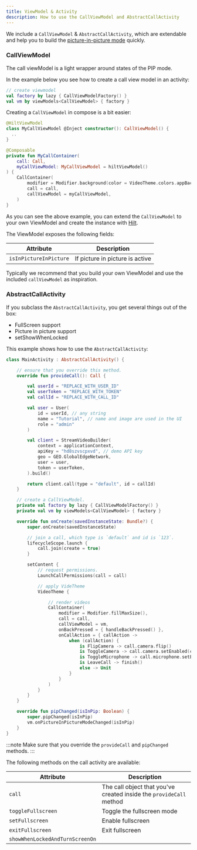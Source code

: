 ```yaml
---
title: ViewModel & Activity
description: How to use the CallViewModel and AbstractCallActivity
---
```


We include a `CallViewModel` & `AbstractCallActivity`, which are extendable and help you to build the [picture-in-picture mode](https://developer.android.com/develop/ui/views/picture-in-picture) quickly.

### CallViewModel

The call viewModel is a light wrapper around states of the PIP mode.

In the example below you see how to create a call view model in an activity:

```kotlin
// create viewmodel
val factory by lazy { CallViewModelFactory() }
val vm by viewModels<CallViewModel> { factory }
```

Creating a `CallViewModel` in compose is a bit easier:

```kotlin
@HiltViewModel
class MyCallViewModel @Inject constructor(): CallViewModel() {
  ..
}

@Composable
private fun MyCallContainer(
    call: Call,
    myCallViewModel: MyCallViewModel = hiltViewModel()
) {
    CallContainer(
        modifier = Modifier.background(color = VideoTheme.colors.appBackground),
        call = call,
        callViewModel = myCallViewModel,
    )
}
```

As you can see the above example, you can extend the `CallViewModel` to your own ViewModel and create the instance with [Hilt](https://developer.android.com/jetpack/compose/libraries#hilt).

The ViewModel exposes the following fields:

| Attribute | Description |
| --- | --- |
| `isInPictureInPicture` | If picture in picture is active |

Typically we recommend that you build your own ViewModel and use the included `callViewModel` as inspiration.

### AbstractCallActivity

If you subclass the `AbstractCallActivity`, you get several things out of the box:

* FullScreen support
* Picture in picture support
* setShowWhenLocked

This example shows how to use the `AbstractCallActivity`:

```kotlin
class MainActivity : AbstractCallActivity() {

    // ensure that you override this method.
    override fun provideCall(): Call {

        val userId = "REPLACE_WITH_USER_ID"
        val userToken = "REPLACE_WITH_TOKEN"
        val callId = "REPLACE_WITH_CALL_ID"

        val user = User(
            id = userId, // any string
            name = "Tutorial", // name and image are used in the UI
            role = "admin"
        )

        val client = StreamVideoBuilder(
            context = applicationContext,
            apiKey = "hd8szvscpxvd", // demo API key
            geo = GEO.GlobalEdgeNetwork,
            user = user,
            token = userToken,
        ).build()

        return client.call(type = "default", id = callId)
    }

    // create a CallViewModel.
    private val factory by lazy { CallViewModelFactory() }
    private val vm by viewModels<CallViewModel> { factory }

    override fun onCreate(savedInstanceState: Bundle?) {
        super.onCreate(savedInstanceState)

        // join a call, which type is `default` and id is `123`.
        lifecycleScope.launch {
            call.join(create = true)
        }

        setContent {
            // request permissions.
            LaunchCallPermissions(call = call)

            // apply VideTheme
            VideoTheme {

                // render videos
                CallContainer(
                    modifier = Modifier.fillMaxSize(),
                    call = call,
                    callViewModel = vm,
                    onBackPressed = { handleBackPressed() },
                    onCallAction = { callAction ->
                        when (callAction) {
                            is FlipCamera -> call.camera.flip()
                            is ToggleCamera -> call.camera.setEnabled(callAction.isEnabled)
                            is ToggleMicrophone -> call.microphone.setEnabled(callAction.isEnabled)
                            is LeaveCall -> finish()
                            else -> Unit
                        }
                    }
                )
            }
        }
    }

    override fun pipChanged(isInPip: Boolean) {
        super.pipChanged(isInPip)
        vm.onPictureInPictureModeChanged(isInPip)
    }
}
```

:::note
Make sure that you override the `provideCall` and `pipChanged` methods.
:::

The following methods on the call activity are available:

| Attribute | Description |
| --- | --- |
| `call` | The call object that you've created inside the `provideCall` method |
| `toggleFullscreen` | Toggle the fullscreen mode |
| `setFullscreen` | Enable fullscreen |
| `exitFullscreen` | Exit fullscreen |
| `showWhenLockedAndTurnScreenOn` |  |


